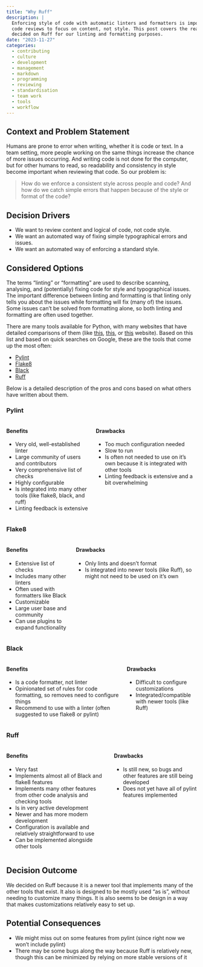 ```yaml
---
title: "Why Ruff"
description: |
  Enforcing style of code with automatic linters and formatters is important for
  code reviews to focus on content, not style. This post covers the reasons why we
  decided on Ruff for our linting and formatting purposes.
date: "2023-11-27"
categories:
  - contributing
  - culture
  - development
  - management
  - markdown
  - programming
  - reviewing
  - standardisation
  - team work
  - tools
  - workflow
---
```


## Context and Problem Statement

Humans are prone to error when writing, whether it is code or text. In a team setting, more people working on the same things increase the chance of more issues occurring. And writing code is not done for the computer, but for other humans to read, so readability and consistency in style become important when reviewing that code. So our problem is:

> How do we enforce a consistent style across people and code? And how do we catch simple errors that happen because of the style or format of the code?

## Decision Drivers

- We want to review content and logical of code, not code style.
- We want an automated way of fixing simple typographical errors and issues.
- We want an automated way of enforcing a standard style.

## Considered Options

The terms "linting" or "formatting" are used to describe scanning, analysing, and (potentially) fixing code for style and typographical issues. The important difference between linting and formatting is that linting only tells you about the issues while formatting will fix (many of) the issues. Some issues can't be solved from formatting alone, so both linting and formatting are often used together.

There are many tools available for Python, with many websites that have detailed comparisons of them (like [this](https://realpython.com/python-code-quality/), [this](https://geekflare.com/python-linter-platforms/), or [this](https://github.com/caramelomartins/awesome-linters#python) website). Based on this list and based on quick searches on Google, these are the tools that come up the most often:

- [Pylint](https://github.com/pylint-dev/pylint)
- [Flake8](https://github.com/PyCQA/flake8)
- [Black](https://github.com/psf/black)
- [Ruff](https://github.com/astral-sh/ruff)

Below is a detailed description of the pros and cons based on what others have written about them.

### Pylint

::: {.columns}
::: {.column}
#### Benefits

  - Very old, well-established linter
  - Large community of users and contributors
  - Very comprehensive list of checks
  - Highly configurable
  - Is integrated into many other tools (like flake8, black, and ruff)
  - Linting feedback is extensive
:::
::: {.column}
#### Drawbacks

  - Too much configuration needed
  - Slow to run
  - Is often not needed to use on it's own because it is integrated with other tools
  - Linting feedback is extensive and a bit overwhelming
:::
:::

### Flake8

::: {.columns}
::: {.column}
#### Benefits

  - Extensive list of checks
  - Includes many other linters
  - Often used with formatters like Black
  - Customizable
  - Large user base and community
  - Can use plugins to expand functionality
:::
::: {.column}
#### Drawbacks

  - Only lints and doesn't format
  - Is integrated into newer tools (like Ruff), so might not need to be used on it's own
:::
:::

### Black

::: {.columns}
::: {.column}
#### Benefits

  - Is a code formatter, not linter
  - Opinionated set of rules for code formatting, so removes need to configure things
  - Recommend to use with a linter (often suggested to use flake8 or pylint)
:::
::: {.column}
#### Drawbacks

  - Difficult to configure customizations
  - Integrated/compatible with newer tools (like Ruff)
:::
:::

### Ruff

::: {.columns}
::: {.column}
#### Benefits

  - Very fast
  - Implements almost all of Black and flake8 features
  - Implements many other features from other code analysis and checking tools
  - Is in very active development
  - Newer and has more modern development
  - Configuration is available and relatively straightforward to use
  - Can be implemented alongside other tools
:::
::: {.column}
#### Drawbacks

  - Is still new, so bugs and other features are still being developed
  - Does not yet have all of pylint features implemented
:::
:::

## Decision Outcome

We decided on Ruff because it is a newer tool that implements many of the other tools that exist. It also is designed to be mostly used "as is", without needing to customize many things. It is also seems to be design in a way that makes customizations relatively easy to set up.

## Potential Consequences

- We might miss out on some features from pylint (since right now we won't include pylint)
- There may be some bugs along the way because Ruff is relatively new, though this can be minimized by relying on more stable versions of it
